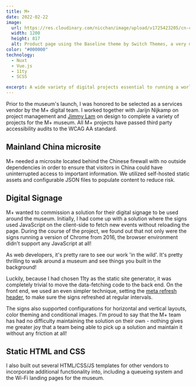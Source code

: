 ```yaml
---
title: M+
date: 2022-02-22
image:
  url: https://res.cloudinary.com/nicchan/image/upload/v1725423205/cn-crop.png
  width: 1200
  height: 817
  alt: Product page using the Baseline theme by Switch Themes, a very minimal, brutalist inspired theme.
color: "#000000"
technology:
  - Nuxt
  - Vue.js
  - 11ty
  - SCSS

excerpt: A wide variety of digital projects essential to running a world class art museum.
---
```



Prior to the museum's launch, I was honored to be selected as a services vendor by the M+ digital team. I worked together with Jarijn Nijkamp on project management and [Jimmy Lam](https://studioearth.co/) on design to complete a variety of projects for the M+ museum. All M+ projects have passed third party accessibility audits to the WCAG AA standard.

## Mainland China microsite

M+ needed a microsite located behind the Chinese firewall with no outside dependencies
in order to ensure that visitors in China could have uninterrupted access to important information. We utilized self-hosted static assets and configurable JSON files to populate content to reduce risk.

<WorkImageContainer modifier="alt">
	<WorkImage
		src="https://res.cloudinary.com/nicchan/image/upload/v1725589538/about-crop.png"
		width={1048}
		height={1924}
		alt={
			"The same COVID chloreopleth map of the United States, but the states are differentiated with high contrast colors and patterns that increase in density. The legend has human readable numbers and proper text contrast. On the right is a settings panel, where you can adjust the different kinds of audio in a granular way."
		}
	/>
	<WorkImage
		src={"https://res.cloudinary.com/nicchan/image/upload/v1725605879/cn.jpg"}
		width={1200}
		height={1846}
		alt={
			"A COVID chloropleth map of the United States with patterns and colors. The colors of the states lack contrast and some of the labels are light grey on white.6666"
		}
	/>
</WorkImageContainer>

## Digital Signage

M+ wanted to commission a solution for their digital signage to be used around the museum. Initially, I had come up with a solution where the signs used JavaScript on the client-side to fetch new events without reloading the page. During the course of the project, we found out that not only were the signs running a version of Chrome from 2016, the browser environment didn't support any JavaScript at all!

<WorkImageContainer modifier="multiple">
	<WorkImage
		src="https://res.cloudinary.com/nicchan/image/upload/v1725605878/img_1230.jpg"
		width={1048}
		height={1924}
		alt={
			"The same COVID chloreopleth map of the United States, but the states are differentiated with high contrast colors and patterns that increase in density. The legend has human readable numbers and proper text contrast. On the right is a settings panel, where you can adjust the different kinds of audio in a granular way."
		}
	/>
	<WorkImage
		src={
			"https://res.cloudinary.com/nicchan/image/upload/v1725605879/PXL_20211202_040314231.jpg"
		}
		width={1200}
		height={1846}
		alt={
			"A COVID chloropleth map of the United States with patterns and colors. The colors of the states lack contrast and some of the labels are light grey on white.6666"
		}
	/>
	<figcaption slot="figcaption">
		As web developers, it's pretty rare to see our work 'in the wild'. It's
		pretty thrilling to walk around a museum and see things you built in the
		background!
	</figcaption>
</WorkImageContainer>

Luckily, because I had chosen 11ty as the static site generator, it was completely trivial to move the data-fetching code to the back end. On the front end, we used an even simpler technique, setting the [meta refresh header](https://www.w3.org/TR/WCAG20-TECHS/H76.html), to make sure the signs refreshed at regular intervals.

The signs also supported configurations for horizontal and vertical layouts, color theming and conditional images. I'm proud to say that the M+ team has had no difficulty maintaining the solution on their own - nothing gives me greater joy that a team being able to pick up a solution and maintain it without any friction at all!

## Static HTML and CSS

<WorkImageContainer modifier="alt">
	<WorkImage
		src="https://res.cloudinary.com/nicchan/image/upload/v1725607787/queue-it.png"
		width={1023}
		height={1200}
		alt={
			"The same COVID chloreopleth map of the United States, but the states are differentiated with high contrast colors and patterns that increase in density. The legend has human readable numbers and proper text contrast. On the right is a settings panel, where you can adjust the different kinds of audio in a granular way."
		}
	/>
	<WorkImage
		src={"https://res.cloudinary.com/nicchan/image/upload/v1725607787/Wifi.png"}
		width={1065}
		height={1196}
		alt={
			"A COVID chloropleth map of the United States with patterns and colors. The colors of the states lack contrast and some of the labels are light grey on white.6666"
		}
	/>
	<figcaption slot="figcaption">
		I also built out several HTML/CSS/JS templates for other vendors to
		incorporate additional functionality into, including a queueing system and
		the Wi-Fi landing pages for the museum.
	</figcaption>
</WorkImageContainer>
